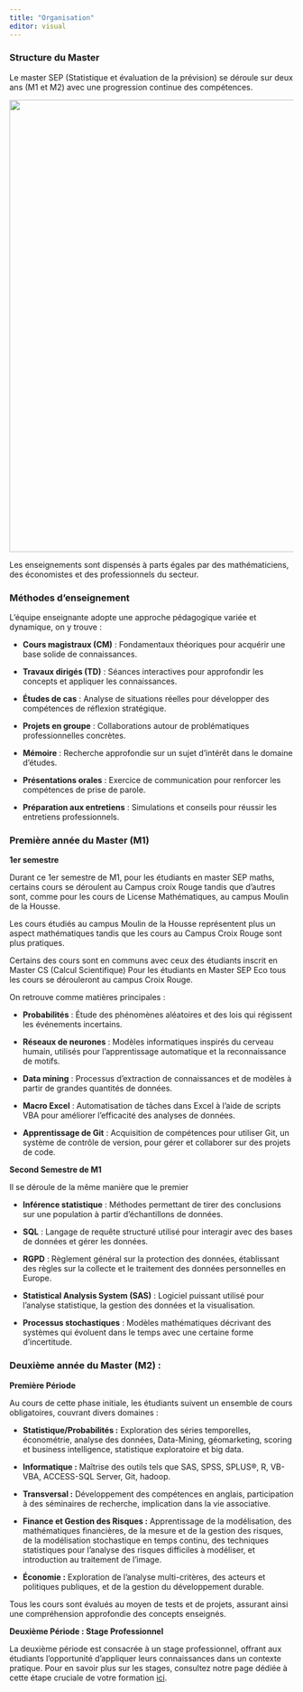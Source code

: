 ```yaml
---
title: "Organisation"
editor: visual
---
```


### Structure du Master

Le master SEP (Statistique et évaluation de la prévision) se déroule sur deux ans (M1 et M2) avec une progression continue des compétences.

![](Images/stats.jpg){fig-align="center" width="800"}

Les enseignements sont dispensés à parts égales par des mathématiciens, des économistes et des professionnels du secteur.

### Méthodes d'enseignement

L’équipe enseignante adopte une approche pédagogique variée et dynamique, on y trouve :

-   **Cours magistraux (CM)** : Fondamentaux théoriques pour acquérir une base solide de connaissances.

-   **Travaux dirigés (TD)** : Séances interactives pour approfondir les concepts et appliquer les connaissances.

-   **Études de cas** : Analyse de situations réelles pour développer des compétences de réflexion stratégique.

-   **Projets en groupe** : Collaborations autour de problématiques professionnelles concrètes.

-   **Mémoire** : Recherche approfondie sur un sujet d’intérêt dans le domaine d’études.

-   **Présentations orales** : Exercice de communication pour renforcer les compétences de prise de parole.

-   **Préparation aux entretiens** : Simulations et conseils pour réussir les entretiens professionnels.

### Première année du Master (M1)

**1er semestre**

Durant ce 1er semestre de M1, pour les étudiants en master SEP maths, certains cours se déroulent au Campus croix Rouge tandis que d'autres sont, comme pour les cours de License Mathématiques, au campus Moulin de la Housse.

Les cours étudiés au campus Moulin de la Housse représentent plus un aspect mathématiques tandis que les cours au Campus Croix Rouge sont plus pratiques.

Certains des cours sont en communs avec ceux des étudiants inscrit en Master CS (Calcul Scientifique) Pour les étudiants en Master SEP Eco tous les cours se dérouleront au campus Croix Rouge.

On retrouve comme matières principales :

-   **Probabilités** : Étude des phénomènes aléatoires et des lois qui régissent les événements incertains.

-   **Réseaux de neurones** : Modèles informatiques inspirés du cerveau humain, utilisés pour l'apprentissage automatique et la reconnaissance de motifs.

-   **Data mining** : Processus d'extraction de connaissances et de modèles à partir de grandes quantités de données.

-   **Macro Excel** : Automatisation de tâches dans Excel à l'aide de scripts VBA pour améliorer l'efficacité des analyses de données.

-   **Apprentissage de Git** : Acquisition de compétences pour utiliser Git, un système de contrôle de version, pour gérer et collaborer sur des projets de code.

**Second Semestre de M1**

Il se déroule de la même manière que le premier

-   **Inférence statistique** : Méthodes permettant de tirer des conclusions sur une population à partir d'échantillons de données.

-   **SQL** : Langage de requête structuré utilisé pour interagir avec des bases de données et gérer les données.

-   **RGPD** : Règlement général sur la protection des données, établissant des règles sur la collecte et le traitement des données personnelles en Europe.

-   **Statistical Analysis System (SAS)** : Logiciel puissant utilisé pour l'analyse statistique, la gestion des données et la visualisation.

-   **Processus stochastiques** : Modèles mathématiques décrivant des systèmes qui évoluent dans le temps avec une certaine forme d'incertitude.

### Deuxième année du Master (M2) :

**Première Période**

Au cours de cette phase initiale, les étudiants suivent un ensemble de cours obligatoires, couvrant divers domaines :

-   **Statistique/Probabilités :** Exploration des séries temporelles, économétrie, analyse des données, Data-Mining, géomarketing, scoring et business intelligence, statistique exploratoire et big data.

-   **Informatique :** Maîtrise des outils tels que SAS, SPSS, SPLUS®, R, VB-VBA, ACCESS-SQL Server, Git, hadoop.

-   **Transversal :** Développement des compétences en anglais, participation à des séminaires de recherche, implication dans la vie associative.

-   **Finance et Gestion des Risques :** Apprentissage de la modélisation, des mathématiques financières, de la mesure et de la gestion des risques, de la modélisation stochastique en temps continu, des techniques statistiques pour l'analyse des risques difficiles à modéliser, et introduction au traitement de l'image.

-   **Économie :** Exploration de l'analyse multi-critères, des acteurs et politiques publiques, et de la gestion du développement durable.

Tous les cours sont évalués au moyen de tests et de projets, assurant ainsi une compréhension approfondie des concepts enseignés.

**Deuxième Période : Stage Professionnel**

La deuxième période est consacrée à un stage professionnel, offrant aux étudiants l'opportunité d'appliquer leurs connaissances dans un contexte pratique. Pour en savoir plus sur les stages, consultez notre page dédiée à cette étape cruciale de votre formation [ici](Stage.qmd).
